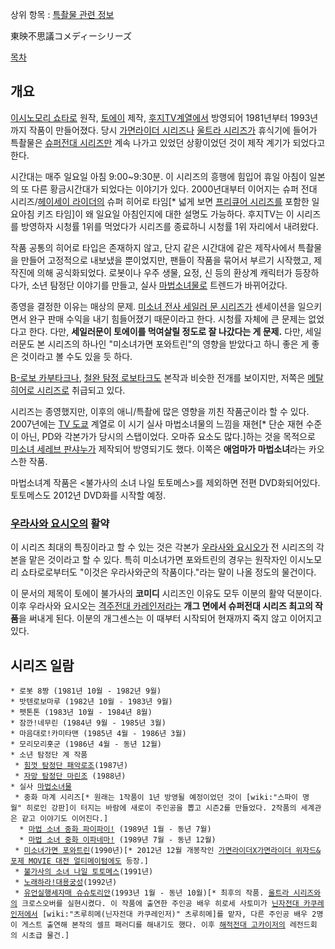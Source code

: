 상위 항목 : [[특촬물 관련 정보]]

東映不思議コメディーシリーズ

[[목차]]

== 개요 ==
[[이시노모리 쇼타로]] 원작, [[토에이]] 제작, [[후지TV]]계열에서 방영되어 1981년부터 1993년까지 작품이 만들어졌다. 당시 [[가면라이더 시리즈]]나 [[울트라 시리즈]]가 휴식기에 들어가 특촬물은 [[슈퍼전대 시리즈]]만 계속 나가고 있었던 상황이었던 것이 제작 계기가 되었다고 한다. 

시간대는 매주 일요일 아침 9:00~9:30분. 이 시리즈의 흥행에 힘입어 휴일 아침이 일본의 또 다른 황금시간대가 되었다는 이야기가 있다. 2000년대부터 이어지는 슈퍼 전대 시리즈/[[헤이세이 라이더]]의 슈퍼 히어로 타임[* 넓게 보면 [[프리큐어 시리즈]]를 포함한 일요아침 키즈 타임]이 왜 일요일 아침인지에 대한 설명도 가능하다. 후지TV는 이 시리즈를 방영하자 시청률 1위를 먹었다가 시리즈를 종료하니 시청률 1위 자리에서 내려왔다.

작품 공통의 히어로 타입은 존재하지 않고, 단지 같은 시간대에 같은 제작사에서 특촬물을 만들어 고정적으로 내보냈을 뿐이었지만, 팬들이 작품을 묶어서 부르기 시작했고, 제작진에 의해 공식화되었다. 로봇이나 우주 생물, 요정, 신 등의 환상계 캐릭터가 등장하다가, 소년 탐정단 이야기를 만들고, 실사 [[마법소녀물]]로 트렌드가 바뀌어갔다.

종영을 결정한 이유는 매상의 문제. [[미소녀 전사 세일러 문 시리즈]]가 센세이션을 일으키면서 완구 판매 수익을 내기 힘들어졌기 때문이라고 한다. 시청률 자체에 큰 문제는 없었다고 한다. 다만, '''세일러문이 토에이를 먹여살릴 정도로 잘 나갔다는 게 문제.''' 다만, 세일러문도 본 시리즈의 하나인 "미소녀가면 포와트린"의 영향을 받았다고 하니 좋은 게 좋은 것이라고 볼 수도 있을 듯 하다. 

[[B-로보 카부타크]]나, [[철완 탐정 로보타크]]도 본작과 비슷한 전개를 보이지만, 저쪽은 [[메탈히어로 시리즈]]로 취급되고 있다.

시리즈는 종영했지만, 이후의 애니/특촬에 많은 영향을 끼친 작품군이라 할 수 있다. 2007년에는 [[TV 도쿄]] 계열로 이 시기 실사 마법소녀물의 느낌을 재현[* 단순 재현 수준이 아닌, PD와 각본가가 당시의 스탭이었다. 오마쥬 요소도 많다.]하는 것을 목적으로 [[미소녀 세레브 판샤누]]가 제작되어 방영되기도 했다. 이쪽은 '''애엄마가 마법소녀'''라는 카오스한 작품.

마법소녀계 작품은 <불가사의 소녀 나일 토토메스>를 제외하면 전편 DVD화되어있다. 토토메스도 2012년 DVD화를 시작할 예정.

=== [[우라사와 요시오]]의 활약 ===
이 시리즈 최대의 특징이라고 할 수 있는 것은 각본가 [[우라사와 요시오]]가 전 시리즈의 각본을 맡은 것이라고 할 수 있다. 특히 미소녀가면 포와트린의 경우는 원작자인 이시노모리 쇼타로로부터도 "이것은 우라사와군의 작품이다."라는 말이 나올 정도의 물건이다. 

이 문서의 제목이 토에이 불가사의 '''코미디''' 시리즈인 이유도 모두 이분의 활약 덕분이다. 이후 우라사와 요시오는 [[격주전대 카레인저]]라는 '''개그 면에서 슈퍼전대 시리즈 최고의 작품'''을 써내게 된다. 이분의 개그센스는 이 때부터 시작되어 현재까지 죽지 않고 이어지고 있다.  

== 시리즈 일람 ==
 * 로봇 8짱 (1981년 10월 - 1982년 9월)
 * 밧텐로보마루 (1982년 10월 - 1983년 9월)
 * 펫톤톤 (1983년 10월 - 1984년 8월)
 * 잠깐!네무린 (1984년 9월 - 1985년 3월)
 * 마음대로!카미타맨 (1985년 4월 - 1986년 3월)
 * 모리모리홋군 (1986년 4월 - 동년 12월)
 * 소년 탐정단 계 작품
  * [[힘껏 탐정단 패악로조]](1987년)
  * [[자망 탐정단 마린조]] (1988년)
 * 실사 [[마법소녀물]]
  * 중화 마계 시리즈[* 원래는 1작품이 1년 방영될 예정이었던 것이 [wiki:"스파이 명월" 히로인 강판]이 터지는 바람에 새로이 주인공을 뽑고 시즌2를 만들었다. 2작품의 세계관은 같고 이야기도 이어진다.]
   * [[마법 소녀 중화 파이파이!]] (1989년 1월 - 동년 7월)
   * [[마법 소녀 중화 이파네마!]] (1989년 7월 - 동년 12월)
  * [[미소녀가면 포와트린]](1990년)[* 2012년 12월 개봉작인 [[가면라이더X가면라이더 위자드&포제 MOVIE 대전 얼티메이텀]]에도 등장.]
  * [[불가사의 소녀 나일 토토메스]](1991년)
  * [[노래하라!대용궁성]](1992년)
  * [[유언실행세자매 슈슈토리안]](1993년 1월 - 동년 10월)[* 최후의 작품. [[울트라 시리즈]]와의 크로스오버를 실현시켰다. 이 작품에 출연한 주인공 배우 히로세 사토미가 [[닌자전대 카쿠레인저]]에서 [wiki:"츠루히메(닌자전대 카쿠레인저)" 츠루히메]를 맡자, 다른 주인공 배우 2명이 게스트 출연해 본작의 셀프 패러디를 해내기도 했다. 이후 [[해적전대 고카이저]]의 레전드회의 시초급 물건.]


